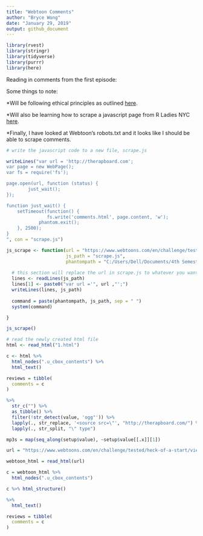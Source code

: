 ```yaml
---
title: "Webtoon Comments"
author: "Bryce Wong"
date: "January 29, 2019"
output: github_document
---
```


```r
library(rvest)
library(stringr)
library(tidyverse)
library(purrr)
library(here)
```

Reading in comments from the first episode:

Some things to note: 

*Will be following ethical principles as outlined [here]("https://towardsdatascience.com/ethics-in-web-scraping-b96b18136f01"").

*Will also be learning how to scrape a javascript page from R Ladies NYC [here]("http://www.rladiesnyc.org/post/scraping-javascript-websites-in-r/#javascript-webscraping-in-r").

*Finally, I have looked at Webtoon's robots.txt and it looks like I should be able to scrape comments.

```r
# write the javascript code to a new file, scrape.js

writeLines("var url = 'http://therapboard.com';
var page = new WebPage();
var fs = require('fs');

page.open(url, function (status) {
        just_wait();
});

function just_wait() {
    setTimeout(function() {
               fs.write('comments.html', page.content, 'w');
            phantom.exit();
    }, 2500);
}
", con = "scrape.js")
```

```r
js_scrape <- function(url = "https://www.webtoons.com/en/challenge/tested/heck-of-a-start/viewer?title_no=231173&episode_no=1", 
                      js_path = "scrape.js", 
                      phantompath = "C:/Users/Dell/Documents/4th Semester - MPH/AI/phantomjs-2.1.1-windows/phantomjs-2.1.1-windows/bin"){
  
  # this section will replace the url in scrape.js to whatever you want 
  lines <- readLines(js_path)
  lines[1] <- paste0("var url ='", url ,"';")
  writeLines(lines, js_path)
  
  command = paste(phantompath, js_path, sep = " ")
  system(command)

}

js_scrape()
```

```r
# read the newly created html file 
html <- read_html("1.html")

c <- html %>% 
  html_nodes(".u_cbox_contents") %>%
  html_text()

reviews = tibble(
  comments = c
)

%>% 
  str_c("") %>% 
  as_tibble() %>% 
  filter(!str_detect(value, 'ogg"')) %>%  
  lapply(., str_replace, '<source src=\"', "http://therapboard.com/") %>% 
  lapply(., str_split, "\" type")

mp3s = map(seq_along(setup$value), ~setup$value[[.x]][1]) 

url = "https://www.webtoons.com/en/challenge/tested/heck-of-a-start/viewer?title_no=231173&episode_no=1"

webtoon_html = read_html(url)

c = webtoon_html %>%
  html_nodes(".u_cbox_contents")

c %>% html_structure()

%>%
  html_text()

reviews = tibble(
  comments = c
)
```



